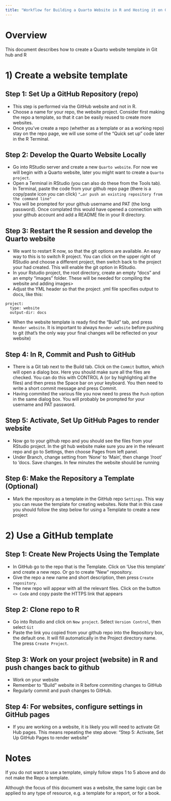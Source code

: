 ```yaml
---
title: "Workflow for Building a Quarto Website in R and Hosting it on GitHub Pages"
---
```


# Overview
This document describes how to create a Quarto website template in Git hub and R

# 1) Create a website template

## Step 1: Set Up a GitHub Repository (repo)
- This step is performed via the GitHub website and not in R.
- Choose a name for your repo, the website project. Consider first making the repo a template, so that it can be easily reused to create more websites.
- Once you've create a repo (whether as a template or as a working repo) stay on the repo page, we will use some of the "Quick set up" code later in the R Terminal.

## Step 2: Develop the Quarto Website Locally
- Go into RStudio server and create a new `Quarto website`. For now we will begin with a Quarto website, later you might want to create a `Quarto project`.
- Open a Terminal in RStudio (you can also do these from the Tools tab). In Terminal, paste the code from your github repo page (there is a copy/paste icon you can click) 
`"…or push an existing repository from the command line"`
- You will be prompted for your github username and PAT (the long password). Once complated this would have opened a  connection with your github account and add a README file in your R directory.

## Step 3: Restart the R session and develop the Quarto website
- We want to restart R now, so that the git options are available. An easy way to this is to switch R project. You can click on the upper right of RStudio and choose a different project, then switch back to the project your had created. This will enable the git option in RStudio.
- In your Rstudio project, the root directory, create an empty "docs" and an empty "images" folder. These will be needed for compiling the website and adding images>
- Adjust the YML header so that the project .yml file specifies output to docs, like this:

```
project:
  type: website
  output-dir: docs
```
- When the website template is ready find the "Build" tab, and press `Render website`. It is important to always `Render website` before pushing to git (that's the only way your final changes will be reflected on your website)

## Step 4: In R, Commit and Push to GitHub
- There is a Git tab next to the Build tab. Click on the  `Commit` button, which will open a dialog box. Here you should make sure all the files are checked. You can do this with CONTROL A (or by highlighting all the files) and then press the Space bar on your keyboard. You then need to write a short commit message and press Commit.
- Having commited the various file you now need to press the `Push` option in the same dialog box. You will probably be prompted for your username and PAT password.

## Step 5: Activate, Set Up GitHub Pages to render website
- Now go to your github repo and you should see the files from your RStudio project. In the git hub website make sure you are in the relevant repo and go to Settings, then choose Pages from left panel.
- Under Branch, change setting from 'None' to 'Main', then change '/root' to 'docs. Save changes. In few minutes the website should be running

## Step 6: Make the Repository a Template (Optional)
- Mark the repository as a template in the GitHub repo `Settings`. This way you can reuse the template for creating websites. Note that in this case you should follow the step below for using a Template to create a new project 


# 2) Use a GitHub template

## Step 1: Create New Projects Using the Template
- In GitHub go to the repo that is the Template. Click on 'Use this template' and create a new repo. Or go to create "New" repository.
- Give the repo a new name and short description, then press `Create repository`.
- The new repo will appear with all the relevant files. Click on the button `<> Code` and copy paste the HTTPS link that appears

## Step 2: Clone repo to R
- Go into Rstudio and click on `New project`. Select `Version Control`, then select `Git`
- Paste the link you copied from your github repo into the Repository box, the default one. It will fill automatically in the Project directory name. The press `Create Project`.

## Step 3: Work on your project (website) in R and push changes back to github 
- Work on your website
- Remember to "Build" website in R before commiting changes to GitHub 
- Regularly commit and push changes to GitHub.

## Step 4: For websites, configure settings in GitHub pages
- If you are working on a website, it is likely you will need to activate Git Hub pages. This means repeating the step above: "Step 5: Activate, Set Up GitHub Pages to render website"


# Notes
If you do not want to use a template, simply follow steps 1 to 5 above and do not make the Repo a template. 

Although the focus of this document was a website, the same logic can be applied to any type of resource, e.g. a template for a report, or for a book.